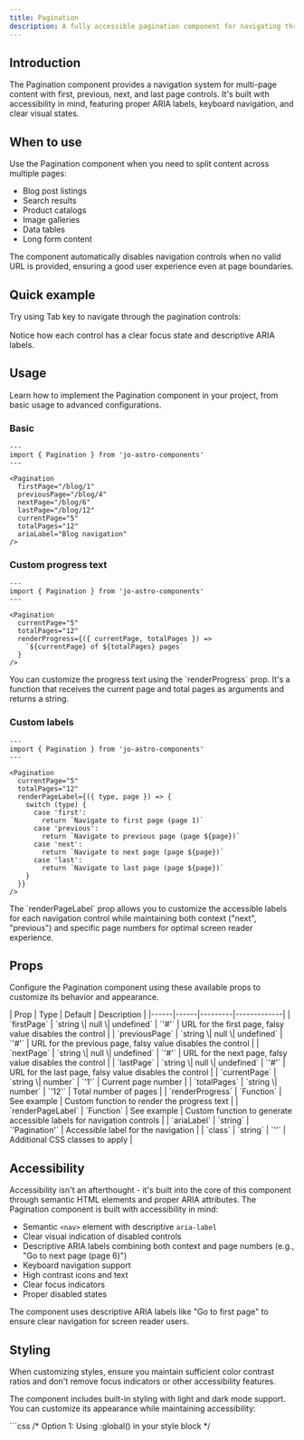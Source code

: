 ```yaml
---
title: Pagination
description: A fully accessible pagination component for navigating through multi-page content with proper ARIA labels and keyboard support.
---
```



## Introduction

The Pagination component provides a navigation system for multi-page content with first, previous, next, and last page controls. It's built with accessibility in mind, featuring proper ARIA labels, keyboard navigation, and clear visual states.

## When to use

Use the Pagination component when you need to split content across multiple pages:

- Blog post listings
- Search results
- Product catalogs
- Image galleries
- Data tables
- Long form content

<Aside type="tip" title="Progressive enhancement">
  The component automatically disables navigation controls when no valid URL is provided, ensuring a good user experience even at page boundaries.
</Aside>

## Quick example

<div class="not-content">
  <p>Try using Tab key to navigate through the pagination controls:</p>
  <div style="margin-top: 1rem;">
    <Pagination
      firstPage="#"
      previousPage="#"
      nextPage="#"
      lastPage="#"
      currentPage={3}
      totalPages={5}
    />
  </div>
  <p style="margin-top: 0.5rem; font-size: 0.9rem;">Notice how each control has a clear focus state and descriptive ARIA labels.</p>
</div>

## Usage

Learn how to implement the Pagination component in your project, from basic usage to advanced configurations.

### Basic

```astro
---
import { Pagination } from 'jo-astro-components'
---

<Pagination
  firstPage="/blog/1"
  previousPage="/blog/4"
  nextPage="/blog/6"
  lastPage="/blog/12"
  currentPage="5"
  totalPages="12"
  ariaLabel="Blog navigation"
/>
```

### Custom progress text

```astro
---
import { Pagination } from 'jo-astro-components'
---

<Pagination
  currentPage="5"
  totalPages="12"
  renderProgress={({ currentPage, totalPages }) =>
    `${currentPage} of ${totalPages} pages`
  }
/>
```

<Aside type="note" title="Custom progress text">
  You can customize the progress text using the `renderProgress` prop. It's a function that receives the current page and total pages as arguments and returns a string.
</Aside>

### Custom labels

```astro
---
import { Pagination } from 'jo-astro-components'
---

<Pagination
  currentPage="5"
  totalPages="12"
  renderPageLabel={({ type, page }) => {
    switch (type) {
      case 'first':
        return `Navigate to first page (page 1)`
      case 'previous':
        return `Navigate to previous page (page ${page})`
      case 'next':
        return `Navigate to next page (page ${page})`
      case 'last':
        return `Navigate to last page (page ${page})`
    }
  }}
/>
```

<Aside type="tip" title="Accessible labels">
  The `renderPageLabel` prop allows you to customize the accessible labels for each navigation control while maintaining both context ("next", "previous") and specific page numbers for optimal screen reader experience.
</Aside>

## Props

Configure the Pagination component using these available props to customize its behavior and appearance.

<div class="props-wrapper">
| Prop | Type | Default | Description |
|------|------|---------|-------------|
| `firstPage` | `string \| null \| undefined` | `'#'` | URL for the first page, falsy value disables the control |
| `previousPage` | `string \| null \| undefined` | `'#'` | URL for the previous page, falsy value disables the control |
| `nextPage` | `string \| null \| undefined` | `'#'` | URL for the next page, falsy value disables the control |
| `lastPage` | `string \| null \| undefined` | `'#'` | URL for the last page, falsy value disables the control |
| `currentPage` | `string \| number` | `'1'` | Current page number |
| `totalPages` | `string \| number` | `'12'` | Total number of pages |
| `renderProgress` | `Function` | See example | Custom function to render the progress text |
| `renderPageLabel` | `Function` | See example | Custom function to generate accessible labels for navigation controls |
| `ariaLabel` | `string` | `'Pagination'` | Accessible label for the navigation |
| `class` | `string` | `''` | Additional CSS classes to apply |
</div>

## Accessibility

Accessibility isn't an afterthought - it's built into the core of this component through semantic HTML elements and proper ARIA attributes. The Pagination component is built with accessibility in mind:

- Semantic `<nav>` element with descriptive `aria-label`
- Clear visual indication of disabled controls
- Descriptive ARIA labels combining both context and page numbers (e.g., "Go to next page (page 6)")
- Keyboard navigation support
- High contrast icons and text
- Clear focus indicators
- Proper disabled states

<Aside type="tip" title="Screen readers">
  The component uses descriptive ARIA labels like "Go to first page" to ensure clear navigation for screen reader users.
</Aside>

## Styling

<Aside type="caution" title="Maintain accessibility">
  When customizing styles, ensure you maintain sufficient color contrast ratios and don't remove focus indicators or other accessibility features.
</Aside>

The component includes built-in styling with light and dark mode support. You can customize its appearance while maintaining accessibility:

<Tabs>
  <TabItem label="Custom CSS">
    ```css
    /* Option 1: Using :global() in your style block */
    <style>
      :global(.pagination .list) {
        display: flex;
        align-items: center;
        gap: 1rem;
      }

      :global(.pagination a),
      :global(.pagination .disabled) {
        display: flex;
        place-items: center;
        inline-size: 2rem;
        block-size: 2rem;
        border: 2px solid;
        border-radius: 0.25rem;
      }

      :global(.pagination a) {
        border-color: light-dark(hsl(204 8% 40%), hsl(215 25% 65%));
      }
    </style>

    /* Option 2: Using is:global on the style tag */
    <style is:global>
      .pagination .list {
        display: flex;
        align-items: center;
        gap: 1rem;
      }

      .pagination a,
      .pagination .disabled {
        display: flex;
        place-items: center;
        inline-size: 2rem;
        block-size: 2rem;
        border: 2px solid;
        border-radius: 0.25rem;
      }

      .pagination a {
        border-color: light-dark(hsl(204 8% 40%), hsl(215 25% 65%));
      }
    </style>
    ```
  </TabItem>
  <TabItem label="Tailwind Classes">
    ```astro
    <Pagination
      class="rounded-lg shadow-md"
    />
    ```
  </TabItem>
</Tabs>

<Aside type="note" title="Style scoping">
  Astro components use scoped styles by default. To override component styles, you'll need to use either `:global()` selectors or the `is:global` directive on your style tag.
</Aside>

## Interactive example

See the Pagination component in action with this practical example:

<div class="not-content">
  <Pagination
    firstPage="#first"
    previousPage="#prev"
    nextPage="#next"
    lastPage="#last"
    currentPage="5"
    totalPages="12"
  />
</div>
